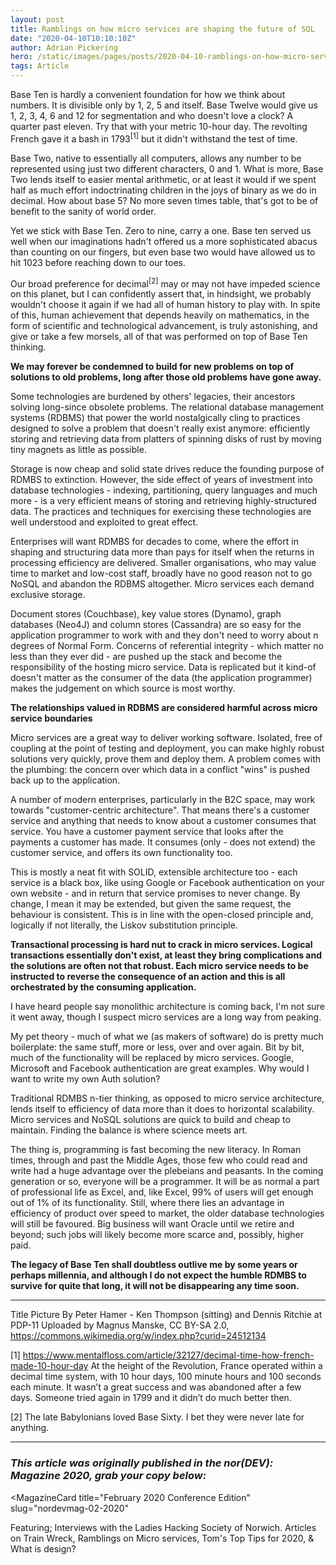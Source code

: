 ```yaml
---
layout: post
title: Ramblings on how micro services are shaping the future of SQL
date: "2020-04-10T10:10:10Z"
author: Adrian Pickering
hero: /static/images/pages/posts/2020-04-10-ramblings-on-how-micro-services-are-shaping-the-future-of-sql/hero.jpg
tags: Article
---
```


Base Ten is hardly a convenient foundation for how we think about numbers. It is divisible only by 1, 2, 5 and itself. Base Twelve would give us 1, 2, 3, 4, 6 and 12 for segmentation and who doesn't love a clock? A quarter past eleven. Try that with your metric 10-hour day. The revolting French gave it a bash in 1793<sup>[1]</sup> but it didn't withstand the test of time.

Base Two, native to essentially all computers, allows any number to be represented using just two different characters, 0 and 1. What is more, Base Two lends itself to easier mental arithmetic, or at least it would if we spent half as much effort indoctrinating children in the joys of binary as we do in decimal. How about base 5? No more seven times table, that's got to be of benefit to the sanity of world order.

Yet we stick with Base Ten. Zero to nine, carry a one. Base ten served us well when our imaginations hadn't offered us a more sophisticated abacus than counting on our fingers, but even base two would have allowed us to hit 1023 before reaching down to our toes.

Our broad preference for decimal<sup>[2]</sup> may or may not have impeded science on this planet, but I can confidently assert that, in hindsight, we probably wouldn't choose it again if we had all of human history to play with. In spite of this, human achievement that depends heavily on mathematics, in the form of scientific and technological advancement, is truly astonishing, and give or take a few morsels, all of that was performed on top of Base Ten thinking.

**We may forever be condemned to build for new problems on top of solutions to old problems, long after those old problems have gone away.**

Some technologies are burdened by others' legacies, their ancestors solving long-since obsolete problems. The relational database management systems (RDBMS) that power the world nostalgically cling to practices designed to solve a problem that doesn't really exist anymore: efficiently storing and retrieving data from platters of spinning disks of rust by moving tiny magnets as little as possible.

Storage is now cheap and solid state drives reduce the founding purpose of RDMBS to extinction. However, the side effect of years of investment into database technologies - indexing, partitioning, query languages and much more - is a very efficient means of storing and retrieving highly-structured data. The practices and techniques for exercising these technologies are well understood and exploited to great effect.

Enterprises will want RDMBS for decades to come, where the effort in shaping and structuring data more than pays for itself when the returns in processing efficiency are delivered. Smaller organisations, who may value time to market and low-cost staff, broadly have no good reason not to go NoSQL and abandon the RDBMS altogether.  Micro services each demand exclusive storage.

Document stores (Couchbase), key value stores (Dynamo), graph databases (Neo4J) and column stores (Cassandra) are so easy for the application programmer to work with and they don't need to worry about n degrees of Normal Form. Concerns of referential integrity - which matter no less than they ever did - are pushed up the stack and become the responsibility of the hosting micro service. Data is replicated but it kind-of doesn't matter as the consumer of the data (the application programmer) makes the judgement on which source is most worthy.

**The relationships valued in RDBMS are considered harmful across micro service boundaries**

Micro services are a great way to deliver working software. Isolated, free of coupling at the point of testing and deployment, you can make highly robust solutions very quickly, prove them and deploy them. A problem comes with the plumbing: the concern over which data in a conflict "wins" is pushed back up to the application.

A number of modern enterprises, particularly in the B2C space, may work towards "customer-centric architecture". That means there's a customer service and anything that needs to know about a customer consumes that service. You have a customer payment service that looks after the payments a customer has made. It consumes (only - does not extend) the customer service, and offers its own functionality too.

This is mostly a neat fit with SOLID, extensible architecture too - each service is a black box, like using Google or Facebook authentication on your own website - and in return that service promises to never change. By change, I mean it may be extended, but given the same request, the behaviour is consistent. This is in line with the open-closed principle and, logically if not literally, the Liskov substitution principle.

**Transactional processing is hard nut to crack in micro services. Logical transactions essentially don't exist, at least they bring complications and the solutions are often not that robust. Each micro service needs to be instructed to reverse the consequence of an action and this is all orchestrated by the consuming application.**

I have heard people say monolithic architecture is coming back, I'm not sure it went away, though I suspect micro services are a long way from peaking.

My pet theory - much of what we (as makers of software) do is pretty much boilerplate: the same stuff, more or less, over and over again. Bit by bit, much of the functionality will be replaced by micro services. Google, Microsoft and Facebook authentication are great examples. Why would I want to write my own Auth solution?

Traditional RDMBS n-tier thinking, as opposed to micro service architecture, lends itself to efficiency of data more than it does to horizontal scalability. Micro services and NoSQL solutions are quick to build and cheap to maintain.  Finding the balance is where science meets art.

The thing is, programming is fast becoming the new literacy. In Roman times, through and past the Middle Ages, those few who could read and write had a huge advantage over the plebeians and peasants. In the coming generation or so, everyone will be a programmer. It will be as normal a part of professional life as Excel, and, like Excel, 99% of users will get enough out of 1% of its functionality. Still, where there lies an advantage in efficiency of product over speed to market, the older database technologies will still be favoured. Big business will want Oracle until we retire and beyond; such jobs will likely become more scarce and, possibly, higher paid.

**The legacy of Base Ten shall doubtless outlive me by some years or perhaps millennia, and although I do not expect the humble RDMBS to survive for quite that long, it will not be disappearing any time soon.**

---

Title Picture By Peter Hamer - Ken Thompson (sitting) and Dennis Ritchie at PDP-11 Uploaded by Magnus Manske, CC BY-SA 2.0, <https://commons.wikimedia.org/w/index.php?curid=24512134>

[1] https://www.mentalfloss.com/article/32127/decimal-time-how-french-made-10-hour-day At the height of the Revolution, France operated within a decimal time system, with 10 hour days, 100 minute hours and 100 seconds each minute. It wasn’t a great success and was abandoned after a few days. Someone tried again in 1799 and it didn’t do much better then.

[2] The late Babylonians loved Base Sixty. I bet they were never late for anything.

---

### _This article was originally published in the nor(DEV): Magazine 2020, grab your copy below:_


<MagazineCard
  title="February 2020 Conference Edition"
  slug="nordevmag-02-2020"
>
  <p>
    Featuring; Interviews with the Ladies Hacking Society of
    Norwich. Articles on Train Wreck, Ramblings on Micro services,
    Tom's Top Tips for 2020, &amp; What is design?
  </p>
</MagazineCard>